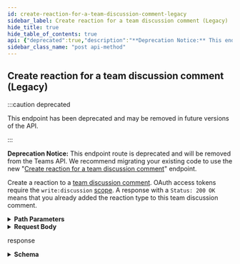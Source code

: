 ```yaml
---
id: create-reaction-for-a-team-discussion-comment-legacy
sidebar_label: Create reaction for a team discussion comment (Legacy)
hide_title: true
hide_table_of_contents: true
api: {"deprecated":true,"description":"**Deprecation Notice:** This endpoint route is deprecated and will be removed from the Teams API. We recommend migrating your existing code to use the new \"[Create reaction for a team discussion comment](https://docs.github.com/rest/reference/reactions#create-reaction-for-a-team-discussion-comment)\" endpoint.\n\nCreate a reaction to a [team discussion comment](https://docs.github.com/rest/reference/teams#discussion-comments). OAuth access tokens require the `write:discussion` [scope](https://docs.github.com/apps/building-oauth-apps/understanding-scopes-for-oauth-apps/). A response with a `Status: 200 OK` means that you already added the reaction type to this team discussion comment.","externalDocs":{"description":"API method documentation","url":"https://docs.github.com/rest/reference/reactions/#create-reaction-for-a-team-discussion-comment-legacy"},"operationId":"reactions/create-for-team-discussion-comment-legacy","parameters":[{"in":"path","name":"team_id","required":true,"schema":{"type":"integer"}},{"in":"path","name":"discussion_number","required":true,"schema":{"type":"integer"}},{"in":"path","name":"comment_number","required":true,"schema":{"type":"integer"}}],"requestBody":{"content":{"application/json":{"example":{"content":"heart"},"schema":{"properties":{"content":{"description":"The [reaction type](https://docs.github.com/rest/reference/reactions#reaction-types) to add to the team discussion comment.","enum":["+1","-1","laugh","confused","heart","hooray","rocket","eyes"],"type":"string"}},"required":["content"],"type":"object"}}}},"responses":{"201":{"content":{"application/json":{"examples":{"default":{"value":{"content":"heart","created_at":"2016-05-20T20:09:31.000Z","id":1,"node_id":"MDg6UmVhY3Rpb24x","user":{"avatar_url":"https://github.com/images/error/octocat_happy.gif","events_url":"https://api.github.com/users/octocat/events{/privacy}","followers_url":"https://api.github.com/users/octocat/followers","following_url":"https://api.github.com/users/octocat/following{/other_user}","gists_url":"https://api.github.com/users/octocat/gists{/gist_id}","gravatar_id":"","html_url":"https://github.com/octocat","id":1,"login":"octocat","node_id":"MDQ6VXNlcjE=","organizations_url":"https://api.github.com/users/octocat/orgs","received_events_url":"https://api.github.com/users/octocat/received_events","repos_url":"https://api.github.com/users/octocat/repos","site_admin":false,"starred_url":"https://api.github.com/users/octocat/starred{/owner}{/repo}","subscriptions_url":"https://api.github.com/users/octocat/subscriptions","type":"User","url":"https://api.github.com/users/octocat"}}}},"schema":{"description":"Reactions to conversations provide a way to help people express their feelings more simply and effectively.","properties":{"content":{"description":"The reaction to use","enum":["+1","-1","laugh","confused","heart","hooray","rocket","eyes"],"example":"heart","type":"string"},"created_at":{"example":"2016-05-20T20:09:31.000Z","format":"date-time","type":"string"},"id":{"example":1,"type":"integer"},"node_id":{"example":"MDg6UmVhY3Rpb24x","type":"string"},"user":{"allOf":[{"description":"Simple User","nullable":true,"properties":{"avatar_url":{"example":"https://github.com/images/error/octocat_happy.gif","format":"uri","type":"string"},"events_url":{"example":"https://api.github.com/users/octocat/events{/privacy}","type":"string"},"followers_url":{"example":"https://api.github.com/users/octocat/followers","format":"uri","type":"string"},"following_url":{"example":"https://api.github.com/users/octocat/following{/other_user}","type":"string"},"gists_url":{"example":"https://api.github.com/users/octocat/gists{/gist_id}","type":"string"},"gravatar_id":{"example":"41d064eb2195891e12d0413f63227ea7","nullable":true,"type":"string"},"html_url":{"example":"https://github.com/octocat","format":"uri","type":"string"},"id":{"example":1,"type":"integer"},"login":{"example":"octocat","type":"string"},"node_id":{"example":"MDQ6VXNlcjE=","type":"string"},"organizations_url":{"example":"https://api.github.com/users/octocat/orgs","format":"uri","type":"string"},"received_events_url":{"example":"https://api.github.com/users/octocat/received_events","format":"uri","type":"string"},"repos_url":{"example":"https://api.github.com/users/octocat/repos","format":"uri","type":"string"},"site_admin":{"type":"boolean"},"starred_at":{"example":"\"2020-07-09T00:17:55Z\"","type":"string"},"starred_url":{"example":"https://api.github.com/users/octocat/starred{/owner}{/repo}","type":"string"},"subscriptions_url":{"example":"https://api.github.com/users/octocat/subscriptions","format":"uri","type":"string"},"type":{"example":"User","type":"string"},"url":{"example":"https://api.github.com/users/octocat","format":"uri","type":"string"}},"required":["avatar_url","events_url","followers_url","following_url","gists_url","gravatar_id","html_url","id","node_id","login","organizations_url","received_events_url","repos_url","site_admin","starred_url","subscriptions_url","type","url"],"title":"Simple User","type":"object"}],"nullable":true}},"required":["id","node_id","user","content","created_at"],"title":"Reaction","type":"object"}}},"description":"response"}},"tags":["reactions"],"x-github":{"category":"reactions","deprecationDate":"2020-02-26T00:00:00.000Z","enabledForGitHubApps":true,"githubCloudOnly":false,"previews":[{"name":"squirrel-girl","note":"An additional `reactions` object in the issue comment payload is currently available for developers to preview. During the preview period, the APIs may change without advance notice. Please see the [blog post](https://developer.github.com/changes/2016-05-12-reactions-api-preview) for full details.\n\nTo access the API you must provide a custom [media type](https://docs.github.com/rest/overview/media-types) in the `Accept` header:\n```shell\napplication/vnd.github.squirrel-girl-preview\n```\nThe `reactions` key will have the following payload where `url` can be used to construct the API location for [listing and creating](https://docs.github.com/rest/reference/reactions) reactions.","required":true}],"removalDate":"2021-02-21T00:00:00.000Z","subcategory":null},"method":"post","path":"/teams/{team_id}/discussions/{discussion_number}/comments/{comment_number}/reactions","servers":[{"url":"https://api.github.com"}],"jsonRequestBodyExample":{"content":"+1"},"info":{"contact":{"name":"Support","url":"https://support.github.com/contact"},"description":"GitHub's v3 REST API.","license":{"name":"MIT","url":"https://spdx.org/licenses/MIT"},"termsOfService":"https://docs.github.com/articles/github-terms-of-service","title":"GitHub v3 REST API","version":"1.1.4","x-apisguru-categories":["collaboration","developer_tools"],"x-logo":{"url":"https://twitter.com/github/profile_image?size=original"},"x-origin":[{"format":"openapi","url":"https://raw.githubusercontent.com/github/rest-api-description/main/descriptions/api.github.com/api.github.com.json","version":"3.0"}],"x-providerName":"github.com"},"postman":{"name":"Create reaction for a team discussion comment (Legacy)","description":{"content":"**Deprecation Notice:** This endpoint route is deprecated and will be removed from the Teams API. We recommend migrating your existing code to use the new \"[Create reaction for a team discussion comment](https://docs.github.com/rest/reference/reactions#create-reaction-for-a-team-discussion-comment)\" endpoint.\n\nCreate a reaction to a [team discussion comment](https://docs.github.com/rest/reference/teams#discussion-comments). OAuth access tokens require the `write:discussion` [scope](https://docs.github.com/apps/building-oauth-apps/understanding-scopes-for-oauth-apps/). A response with a `Status: 200 OK` means that you already added the reaction type to this team discussion comment.","type":"text/plain"},"url":{"path":["teams",":team_id","discussions",":discussion_number","comments",":comment_number","reactions"],"host":["{{baseUrl}}"],"query":[],"variable":[{"disabled":false,"description":{"content":"(Required) ","type":"text/plain"},"type":"any","value":"","key":"team_id"},{"disabled":false,"description":{"content":"(Required) ","type":"text/plain"},"type":"any","value":"","key":"discussion_number"},{"disabled":false,"description":{"content":"(Required) ","type":"text/plain"},"type":"any","value":"","key":"comment_number"}]},"header":[{"key":"Content-Type","value":"application/json"},{"key":"Accept","value":"application/json"}],"method":"POST","body":{"mode":"raw","raw":"\"\"","options":{"raw":{"language":"json"}}}}}
sidebar_class_name: "post api-method"
---
```



## Create reaction for a team discussion comment (Legacy)

:::caution deprecated

This endpoint has been deprecated and may be removed in future versions of the API.

:::

**Deprecation Notice:** This endpoint route is deprecated and will be removed from the Teams API. We recommend migrating your existing code to use the new &quot;[Create reaction for a team discussion comment](https://docs.github.com/rest/reference/reactions#create-reaction-for-a-team-discussion-comment)&quot; endpoint.

Create a reaction to a [team discussion comment](https://docs.github.com/rest/reference/teams#discussion-comments). OAuth access tokens require the `write:discussion` [scope](https://docs.github.com/apps/building-oauth-apps/understanding-scopes-for-oauth-apps/). A response with a `Status: 200 OK` means that you already added the reaction type to this team discussion comment.

<details style={{"marginBottom":"1rem"}}><summary style={{}}><strong>Path Parameters</strong></summary><div><ul><ParamsItem className={"paramsItem"} param={{"in":"path","name":"team_id","required":true,"schema":{"type":"integer"}}}></ParamsItem><ParamsItem className={"paramsItem"} param={{"in":"path","name":"discussion_number","required":true,"schema":{"type":"integer"}}}></ParamsItem><ParamsItem className={"paramsItem"} param={{"in":"path","name":"comment_number","required":true,"schema":{"type":"integer"}}}></ParamsItem></ul></div></details><details style={{}}><summary style={{"textAlign":"left"}}><strong>Request Body</strong></summary><div style={{"textAlign":"left","marginLeft":"1rem"}}></div><ul style={{"marginLeft":"1rem"}}><SchemaItem collapsible={false} name={"content"} required={true} schemaDescription={"The [reaction type](https://docs.github.com/rest/reference/reactions#reaction-types) to add to the team discussion comment."} schemaName={"string"} qualifierMessage={"**Possible values:** [`+1`, `-1`, `laugh`, `confused`, `heart`, `hooray`, `rocket`, `eyes`]"}></SchemaItem></ul></details><div><ApiTabs><TabItem label={"201"} value={"201"}><div>

response

</div><div><details style={{}}><summary style={{"textAlign":"left"}}><strong>Schema</strong></summary><div style={{"textAlign":"left","marginLeft":"1rem"}}></div><ul style={{"marginLeft":"1rem"}}><SchemaItem collapsible={false} name={"content"} required={true} schemaDescription={"The reaction to use"} schemaName={"string"} qualifierMessage={"**Possible values:** [`+1`, `-1`, `laugh`, `confused`, `heart`, `hooray`, `rocket`, `eyes`]"}></SchemaItem><SchemaItem collapsible={false} name={"created_at"} required={true} schemaDescription={undefined} schemaName={"date-time"} qualifierMessage={undefined}></SchemaItem><SchemaItem collapsible={false} name={"id"} required={true} schemaDescription={undefined} schemaName={"integer"} qualifierMessage={undefined}></SchemaItem><SchemaItem collapsible={false} name={"node_id"} required={true} schemaDescription={undefined} schemaName={"string"} qualifierMessage={undefined}></SchemaItem><SchemaItem collapsible={true} className={"schemaItem"}><details style={{}}><summary style={{}}><strong>user</strong><span style={{"opacity":"0.6"}}> object</span><strong style={{"fontSize":"var(--ifm-code-font-size)","color":"var(--openapi-required)"}}> required</strong></summary><div style={{"marginLeft":"1rem"}}><div><span className={"badge badge--info"} style={{"marginBottom":"1rem"}}>allOf</span><ul className={"allOf"}><SchemaItem collapsible={false} name={"avatar_url"} required={true} schemaDescription={undefined} schemaName={"uri"} qualifierMessage={undefined}></SchemaItem><SchemaItem collapsible={false} name={"events_url"} required={true} schemaDescription={undefined} schemaName={"string"} qualifierMessage={undefined}></SchemaItem><SchemaItem collapsible={false} name={"followers_url"} required={true} schemaDescription={undefined} schemaName={"uri"} qualifierMessage={undefined}></SchemaItem><SchemaItem collapsible={false} name={"following_url"} required={true} schemaDescription={undefined} schemaName={"string"} qualifierMessage={undefined}></SchemaItem><SchemaItem collapsible={false} name={"gists_url"} required={true} schemaDescription={undefined} schemaName={"string"} qualifierMessage={undefined}></SchemaItem><SchemaItem collapsible={false} name={"gravatar_id"} required={true} schemaDescription={undefined} schemaName={"string"} qualifierMessage={undefined}></SchemaItem><SchemaItem collapsible={false} name={"html_url"} required={true} schemaDescription={undefined} schemaName={"uri"} qualifierMessage={undefined}></SchemaItem><SchemaItem collapsible={false} name={"id"} required={true} schemaDescription={undefined} schemaName={"integer"} qualifierMessage={undefined}></SchemaItem><SchemaItem collapsible={false} name={"login"} required={true} schemaDescription={undefined} schemaName={"string"} qualifierMessage={undefined}></SchemaItem><SchemaItem collapsible={false} name={"node_id"} required={true} schemaDescription={undefined} schemaName={"string"} qualifierMessage={undefined}></SchemaItem><SchemaItem collapsible={false} name={"organizations_url"} required={true} schemaDescription={undefined} schemaName={"uri"} qualifierMessage={undefined}></SchemaItem><SchemaItem collapsible={false} name={"received_events_url"} required={true} schemaDescription={undefined} schemaName={"uri"} qualifierMessage={undefined}></SchemaItem><SchemaItem collapsible={false} name={"repos_url"} required={true} schemaDescription={undefined} schemaName={"uri"} qualifierMessage={undefined}></SchemaItem><SchemaItem collapsible={false} name={"site_admin"} required={true} schemaDescription={undefined} schemaName={"boolean"} qualifierMessage={undefined}></SchemaItem><SchemaItem collapsible={false} name={"starred_at"} required={false} schemaDescription={undefined} schemaName={"string"} qualifierMessage={undefined}></SchemaItem><SchemaItem collapsible={false} name={"starred_url"} required={true} schemaDescription={undefined} schemaName={"string"} qualifierMessage={undefined}></SchemaItem><SchemaItem collapsible={false} name={"subscriptions_url"} required={true} schemaDescription={undefined} schemaName={"uri"} qualifierMessage={undefined}></SchemaItem><SchemaItem collapsible={false} name={"type"} required={true} schemaDescription={undefined} schemaName={"string"} qualifierMessage={undefined}></SchemaItem><SchemaItem collapsible={false} name={"url"} required={true} schemaDescription={undefined} schemaName={"uri"} qualifierMessage={undefined}></SchemaItem></ul></div></div></details></SchemaItem></ul></details></div></TabItem></ApiTabs></div>
      